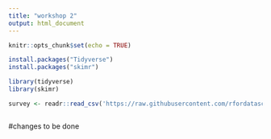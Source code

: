```yaml
---
title: "workshop 2"
output: html_document
---
```


```r
knitr::opts_chunk$set(echo = TRUE)
```
```r

install.packages("Tidyverse")
install.packages("skimr")

```

```r
library(tidyverse)
library(skimr)

survey <- readr::read_csv('https://raw.githubusercontent.com/rfordatascience/tidytuesday/master/data/2021/2021-05-18/survey.csv')



```
#changes to be done